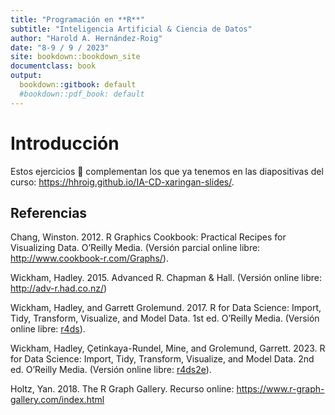 ```yaml
---
title: "Programación en **R**"
subtitle: "Inteligencia Artificial & Ciencia de Datos"
author: "Harold A. Hernández-Roig"
date: "8-9 / 9 / 2023"
site: bookdown::bookdown_site
documentclass: book
output:
  bookdown::gitbook: default
  #bookdown::pdf_book: default
---
```


# Introducción

Estos ejercicios 💪 complementan los que ya tenemos en las diapositivas del curso: <https://hhroig.github.io/IA-CD-xaringan-slides/>.

## Referencias

Chang, Winston. 2012. R Graphics Cookbook: Practical Recipes for Visualizing Data. O'Reilly Media. (Versión parcial online libre: <http://www.cookbook-r.com/Graphs/>).

Wickham, Hadley. 2015. Advanced R. Chapman & Hall. (Versión online libre: <http://adv-r.had.co.nz/>)

Wickham, Hadley, and Garrett Grolemund. 2017. R for Data Science: Import, Tidy, Transform, Visualize, and Model Data. 1st ed. O’Reilly Media. (Versión online libre: [r4ds](https://r4ds.had.co.nz/index.html)).

Wickham, Hadley, Çetinkaya-Rundel, Mine, and Grolemund, Garrett. 2023. R for Data Science: Import, Tidy, Transform, Visualize, and Model Data. 2nd ed. O’Reilly Media. (Versión online libre: [r4ds2e](https://r4ds.hadley.nz/)).

Holtz, Yan. 2018. The R Graph Gallery. Recurso online: <https://www.r-graph-gallery.com/index.html>

<!-- If you need PDF output, uncomment bookdown::pdf_book above in YAML. You will need a LaTeX installation, e.g., https://yihui.name/tinytex/ -->
